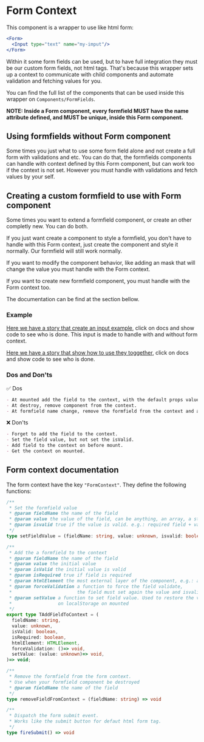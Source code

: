 
<Meta title="Components/Form/Context"/>

# Form Context

This component is a wrapper to use like html form:
```jsx
<Form>
  <Input type="text" name="my-imput"/>
</Form>
```

Within it some form fields can be used, but to have full integration they must be our custom form fields, not html tags. That's because this wrapper sets up a context to communicate with child components and automate validation and fetching values for you.

You can find the full list of the components that can be used inside this wrapper on `Components/FormFields`.

**NOTE: Inside a Form component, every formfield MUST have the name attribute defined, and MUST be unique, inside this Form component.**

## Using formfields without Form component
Some times you just what to use some form field alone and not create a full form with validations and etc. You can do that, the formfields components can handle with context defined by this Form component, but can work too if the context is not set. However you must handle with validations and fetch values by your self.

## Creating a custom formfield to use with Form component
Some times you want to extend a formfield component, or create an other completly new. You can do both.

If you just want create a component to style a formfield, you don't have to handle with this Form context, just create the component and style it normally. Our formfield will still work normally.

If you want to modify the component behavior, like adding an mask that will change the value you must handle with the Form context.

If you want to create new formfield component, you must handle with the Form context too.

The documentation can be find at the section bellow.

### Example
[Here we have a story that create an input example](?path=/docs/components-form--input-example),
click on docs and show code to see who is done. This input is made to handle with and without form context.

[Here we have a story that show how to use they toggether](?path=/docs/components-form--usage-example),
click on docs and show code to see who is done.

### Dos and Don'ts

✅ Dos
```markdown
- At mounted add the field to the context, with the default props values.
- At destroy, remove component from the context.
- At formfield name change, remove the formfield from the context and add another with the new field name.
```

❌ Don'ts
```markdown
- Forget to add the field to the context.
- Set the field value, but not set the isValid.
- Add field to the context on before mount.
- Get the context on mounted.
```

## Form context documentation
The form context have the key `"FormContext"`. They define the following functions:

```typescript
/**
 * Set the formfield value
 * @param fieldName the name of the field
 * @param value the value of the field, can be anything, an array, a string
 * @param isvalid true if the value is valid. e.g.: required field + value="", isvalid is false
 */
type setFieldValue = (fieldName: string, value: unknown, isvalid: boolean) => void
```

```typescript
/**
 * Add the a formfield to the context
 * @param fieldName the name of the field
 * @param value the initial value
 * @param isValid the initial value is valid
 * @param isRequired true if field is required
 * @param htmlElement the most external layer of the component, e.g.: a wrapper div
 * @param forceValidation a function to force the field validate,
 *                        the field must set again the value and isvalid using 'setFieldValue'
 * @param setValue a function to set field value. Used to restore the values saved
 *                 on localStorage on mounted
 */
export type TAddFieldToContext = (
  fieldName: string,
  value: unknown,
  isValid: boolean,
  isRequired: boolean,
  htmlElement: HTMLElement,
  forceValidation: ()=> void,
  setValue: (value: unknown)=> void,
)=> void;
```

```typescript
/**
 * Remove the formfield from the form context.
 * Use when your formfield component be destroyed
 * @param fieldName the name of the field
 */
type removeFieldFromContext = (fieldName: string) => void
```

```typescript
/**
 * Dispatch the form submit event.
 * Works like the submit button for defaut html form tag.
 */
type fireSubmit() => void
```
